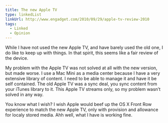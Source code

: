 ```yaml
---
title: The new Apple TV
type: linkedList
linkUrl: http://www.engadget.com/2010/09/29/apple-tv-review-2010
tags:
  - Linked
  - Opinion
---
```


While I have not used the new Apple TV, and have barely used the old one, I do like to keep up with things. In that spirit, this seems like a fair review of the device.

My problem with the Apple TV was not solved at all with the new version, but made worse. I use a Mac Mini as a media center because I have a very extensive library of content. I need to be able to manage it and have it be self contained. The old Apple TV was a sync deal, you sync content from your iTunes library to it. This Apple TV streams only, so my problem wasn’t solved in any way.

You know what I wish? I wish Apple would beef up the OS X Front Row experience to match the new Apple TV, only with provision and allowance for localy stored media. Ahh well, what I have is working fine.
